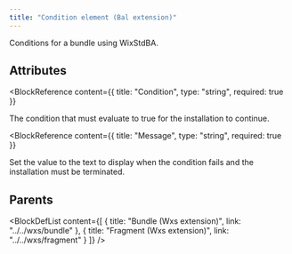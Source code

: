 ```yaml
---
title: "Condition element (Bal extension)"
---
```



Conditions for a bundle using WixStdBA.


## Attributes

<BlockWrapper>

  <BlockReference
    content={{
      title: "Condition",
      type: "string",
      required: true
    }}
  >
  The condition that must evaluate to true for the installation to continue.
  </BlockReference>

  <BlockReference
    content={{
      title: "Message",
      type: "string",
      required: true
    }}
  >
  Set the value to the text to display when the condition fails and the installation must be terminated.
  </BlockReference>

</BlockWrapper>


## Parents

<BlockDefList content={[
    {
      title: "Bundle (Wxs extension)",
      link: "../../wxs/bundle"
    },
    {
      title: "Fragment (Wxs extension)",
      link: "../../wxs/fragment"
    }
  ]}
/>